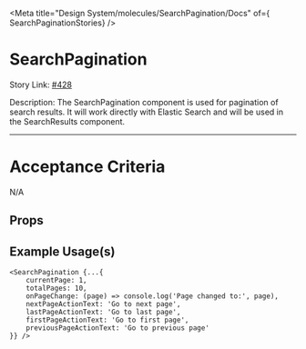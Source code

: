 
<Meta title="Design System/molecules/SearchPagination/Docs" of={ SearchPaginationStories} />

# SearchPagination

Story Link: [#428](https://github.com/ahc-digital/migration-planning-tracking/issues/329)

Description: The SearchPagination component is used for pagination of search results. It will work directly with Elastic Search and will be used in the SearchResults component.

---
# Acceptance Criteria
N/A

<Stories />

## Props
<Controls />


## Example Usage(s)
```tsx
<SearchPagination {...{
    currentPage: 1,
    totalPages: 10,
    onPageChange: (page) => console.log('Page changed to:', page),
    nextPageActionText: 'Go to next page',
    lastPageActionText: 'Go to last page',
    firstPageActionText: 'Go to first page',
    previousPageActionText: 'Go to previous page'
}} />
```
